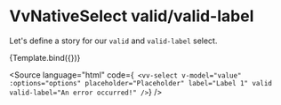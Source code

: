 
<Meta title="Components/NativeSelect/Props/valid" />

# VvNativeSelect valid/valid-label

Let's define a story for our `valid` and `valid-label` select.

<Canvas>
	<Story
		name="valid"
		play={validTest}
		args={{
			label: 'Lorem Ipsum',
			placeholder: 'Placeholder',
			options: ['Option 1', 'Option 2', 'Option 3'],
			valid: true,
			validLabel: 'The field is correct!',
			'data-testid': 'native-select'
		}}>
		{Template.bind({})}
	</Story>
</Canvas>

<Source
	language="html"
	code={`
<vv-select
	v-model="value"
	:options="options"
	placeholder="Placeholder"
	label="Label 1"
	valid
	valid-label="An error occurred!"
/>`}
/>
